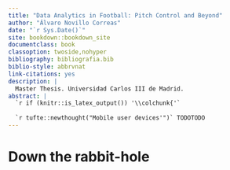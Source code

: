 ```yaml
--- 
title: "Data Analytics in Football: Pitch Control and Beyond"
author: "Álvaro Novillo Correas"
date: "`r Sys.Date()`"
site: bookdown::bookdown_site
documentclass: book
classoption: twoside,nohyper
bibliography: bibliografia.bib
biblio-style: abbrvnat
link-citations: yes
description: |
  Master Thesis. Universidad Carlos III de Madrid. 
abstract: |
  `r if (knitr::is_latex_output()) '\\colchunk{'`
  
  `r tufte::newthought("Mobile user devices'")` TODOTODO
---
```

\listoffigures


# Down the rabbit-hole

